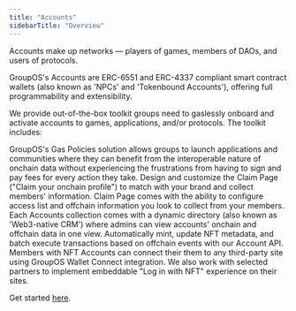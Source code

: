 ```yaml
---
title: "Accounts"
sidebarTitle: "Overview"
---
```


Accounts make up networks — players of games, members of DAOs, and users of protocols.

GroupOS's Accounts are ERC-6551 and ERC-4337 compliant smart contract wallets (also known as 'NPCs' and 'Tokenbound Accounts'), offering full programmability and extensibility.

We provide out-of-the-box toolkit groups need to gaslessly onboard and activate accounts to games, applications, and/or protocols. The toolkit includes:

<CardGroup cols={1}>
  <Card title="Gasless Member Experience" icon="square-1" color="#ad72ff">
    GroupOS's Gas Policies solution allows groups to launch applications and
    communities where they can benefit from the interoperable nature of onchain
    data without experiencing the frustrations from having to sign and pay fees
    for every action they take.
  </Card>
  <Card title="Brandable Claim Page" icon="square-2" color="#ad72ff">
    Design and customize the Claim Page ("Claim your onchain profile") to match
    with your brand and collect members' information. Claim Page comes with the
    ability to configure access list and offchain information you look to
    collect from your members.
  </Card>
  <Card title="Dynamic Directory" icon="square-3" color="#ad72ff">
    Each Accounts collection comes with a dynamic directory (also known as
    'Web3-native CRM') where admins can view accounts' onchain and offchain data
    in one view.
  </Card>
  <Card title="Automation via API" icon="square-4" color="#ad72ff">
    Automatically mint, update NFT metadata, and batch execute transactions
    based on offchain events with our Account API.
  </Card>
  <Card title="Connect as NFT" icon="square-5" color="#ad72ff">
    Members with NFT Accounts can connect their them to any third-party site
    using GroupOS Wallet Connect integration. We also work with selected
    partners to implement embeddable "Log in with NFT" experience on their
    sites.
  </Card>
</CardGroup>

Get started [here](https://groupos.xyz/collection/new?step=general).
